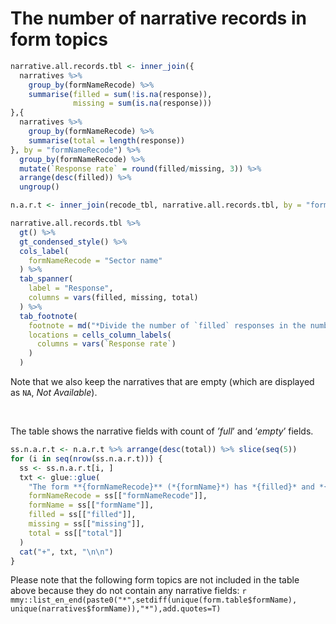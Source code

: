# The number of narrative records in form topics {-}

```r
narrative.all.records.tbl <- inner_join({
  narratives %>% 
    group_by(formNameRecode) %>% 
    summarise(filled = sum(!is.na(response)),
              missing = sum(is.na(response)))
},{
  narratives %>% 
    group_by(formNameRecode) %>% 
    summarise(total = length(response))
}, by = "formNameRecode") %>%
  group_by(formNameRecode) %>% 
  mutate(`Response rate` = round(filled/missing, 3)) %>% 
  arrange(desc(filled)) %>% 
  ungroup()

n.a.r.t <- inner_join(recode_tbl, narrative.all.records.tbl, by = "formNameRecode")

narrative.all.records.tbl %>% 
  gt() %>% 
  gt_condensed_style() %>%
  cols_label(
    formNameRecode = "Sector name"
  ) %>% 
  tab_spanner(
    label = "Response",
    columns = vars(filled, missing, total)
  ) %>% 
  tab_footnote(
    footnote = md("*Divide the number of `filled` responses in the number of `missing` responses*"),
    locations = cells_column_labels(
      columns = vars(`Response rate`)
    )
  )
```

Note that we also keep the narratives that are empty (which are displayed as
`NA`, *Not Available*).

<br>

The table shows the narrative fields with count of *'full*' and '*empty*' fields.

```r
ss.n.a.r.t <- n.a.r.t %>% arrange(desc(total)) %>% slice(seq(5))
for (i in seq(nrow(ss.n.a.r.t))) {
  ss <- ss.n.a.r.t[i, ]
  txt <- glue::glue(
    "The form **{formNameRecode}** (*{formName}*) has *{filled}* and *{missing}* records in a total of *{total}* records.",
    formNameRecode = ss[["formNameRecode"]],
    formName = ss[["formName"]],
    filled = ss[["filled"]],
    missing = ss[["missing"]],
    total = ss[["total"]]
  )
  cat("+", txt, "\n\n")
}
```

Please note that the following form topics are not included in the table above
because they do not contain any narrative fields:
`r mmy::list_en_end(paste0("*",setdiff(unique(form.table$formName), unique(narratives$formName)),"*"),add.quotes=T)`

